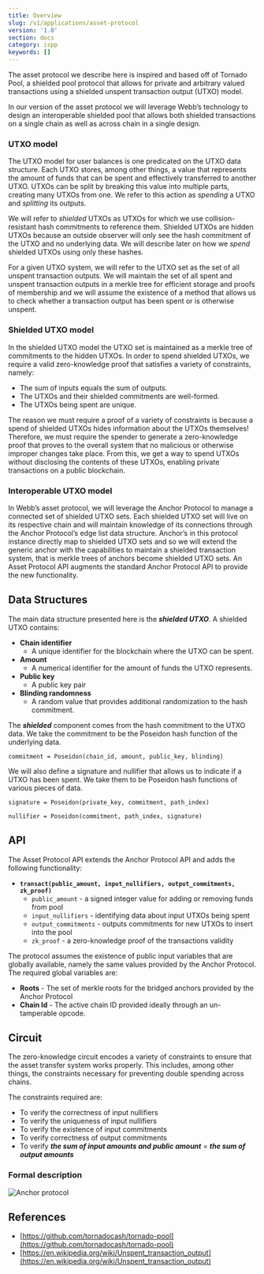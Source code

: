 ```yaml
---
title: Overview
slug: /v1/applications/asset-protocol
version: '1.0'
section: docs
category: ispp
keywords: []
---
```


The asset protocol we describe here is inspired and based off of Tornado Pool, a shielded pool protocol that allows for private and arbitrary valued transactions using a shielded unspent transaction output (UTXO) model.

In our version of the asset protocol we will leverage Webb’s technology to design an interoperable shielded pool that allows both shielded transactions on a single chain as well as across chain in a single design.

### UTXO model

The UTXO model for user balances is one predicated on the UTXO data structure. Each UTXO stores, among other things, a value that represents the amount of funds that can be spent and effectively transferred to another UTXO. UTXOs can be split by breaking this value into multiple parts, creating many UTXOs from one. We refer to this action as _spending_ a UTXO and _splitting_ its outputs.

We will refer to _shielded_ UTXOs as UTXOs for which we use collision-resistant hash commitments to reference them. Shielded UTXOs are hidden UTXOs because an outside observer will only see the hash commitment of the UTXO and no underlying data. We will describe later on how we _spend_ shielded UTXOs using only these hashes.

For a given UTXO system, we will refer to the UTXO set as the set of all unspent transaction outputs. We will maintain the set of all spent and unspent transaction outputs in a merkle tree for efficient storage and proofs of membership and we will assume the existence of a method that allows us to check whether a transaction output has been spent or is otherwise unspent.

### Shielded UTXO model

In the shielded UTXO model the UTXO set is maintained as a merkle tree of commitments to the hidden UTXOs. In order to spend shielded UTXOs, we require a valid zero-knowledge proof that satisfies a variety of constraints, namely:

- The sum of inputs equals the sum of outputs.
- The UTXOs and their shielded commitments are well-formed.
- The UTXOs being spent are unique.

The reason we must require a proof of a variety of constraints is because a spend of shielded UTXOs hides information about the UTXOs themselves! Therefore, we must require the spender to generate a zero-knowledge proof that proves to the overall system that no malicious or otherwise improper changes take place. From this, we get a way to spend UTXOs without disclosing the contents of these UTXOs, enabling private transactions on a public blockchain.

### Interoperable UTXO model

In Webb’s asset protocol, we will leverage the Anchor Protocol to manage a connected set of shielded UTXO sets. Each shielded UTXO set will live on its respective chain and will maintain knowledge of its connections through the Anchor Protocol’s edge list data structure. Anchor’s in this protocol instance directly map to shielded UTXO sets and so we will extend the generic anchor with the capabilities to maintain a shielded transaction system, that is merkle trees of anchors become shielded UTXO sets. An Asset Protocol API augments the standard Anchor Protocol API to provide the new functionality.

## Data Structures

The main data structure presented here is the **_shielded UTXO_**. A shielded UTXO contains:

- **Chain identifier**
  - A unique identifier for the blockchain where the UTXO can be spent.
- **Amount**
  - A numerical identifier for the amount of funds the UTXO represents.
- **Public key**
  - A public key pair
- **Blinding randomness**
  - A random value that provides additional randomization to the hash commitment.

The **_shielded_** component comes from the hash commitment to the UTXO data. We take the commitment to be the Poseidon hash function of the underlying data.

```
commitment = Poseidon(chain_id, amount, public_key, blinding)
```

We will also define a signature and nullifier that allows us to indicate if a UTXO has been spent. We take them to be Poseidon hash functions of various pieces of data.

```
signature = Poseidon(private_key, commitment, path_index)

nullifier = Poseidon(commitment, path_index, signature)
```

## API

The Asset Protocol API extends the Anchor Protocol API and adds the following functionality:

- **`transact(public_amount, input_nullifiers, output_commitments, zk_proof)`**
  - `public_amount` - a signed integer value for adding or removing funds from pool
  - `input_nullifiers` - identifying data about input UTXOs being spent
  - `output_commitments` - outputs commitments for new UTXOs to insert into the pool
  - `zk_proof` - a zero-knowledge proof of the transactions validity

The protocol assumes the existence of public input variables that are globally available, namely the same values provided by the Anchor Protocol. The required global variables are:

- **Roots** - The set of merkle roots for the bridged anchors provided by the Anchor Protocol
- **Chain Id** - The active chain ID provided ideally through an un-tamperable opcode.

## Circuit

The zero-knowledge circuit encodes a variety of constraints to ensure that the asset transfer system works properly. This includes, among other things, the constraints necessary for preventing double spending across chains.

The constraints required are:

- To verify the correctness of input nullifiers
- To verify the uniqueness of input nullifiers
- To verify the existence of input commitments
- To verify correctness of output commitments
- To verify **_the sum of input amounts and public amount_** = **_the sum of output amounts_**

### Formal description

![Anchor protocol](../../../../src/images/docs/anchor-protocol/anchor.png)

## References

- [https://github.com/tornadocash/tornado-pool](https://github.com/tornadocash/tornado-pool)
- [https://en.wikipedia.org/wiki/Unspent_transaction_output](https://en.wikipedia.org/wiki/Unspent_transaction_output)
